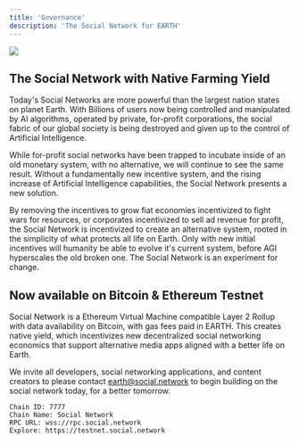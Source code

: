 ```yaml
---
title: 'Governance'
description: 'The Social Network for EARTH'
---
```


[<img src="/images/socialnetwork.png" max-height="200px"/>](https://mainnet.earthstaking.com)

## The Social Network with Native Farming Yield

Today's Social Networks are more powerful than the largest nation states on planet Earth. With Billions of users now being controlled and manipulated by AI algorithms,
operated by private, for-profit corporations, the social fabric of our global society is being destroyed and given up to the control of Artificial Intelligence.

While for-profit social networks have been trapped to incubate inside of an old monetary system, with no alternative, we will continue to see the same result. 
Without a fundamentally new incentive system, and the rising increase of Artificial Intelligence capabilities, the Social Network presents a new solution.

By removing the incentives to grow fiat economies incentivized to fight wars for resources, or corporates incentivized to sell ad revenue for profit, the Social Network
is incentivized to create an alternative system, rooted in the simplicity of what protects all life on Earth. Only with new initial incentives will humanity be able to evolve it's current
system, before AGI hyperscales the old broken one. The Social Network is an experiment for change.

## Now available on Bitcoin & Ethereum Testnet

Social Network is a Ethereum Virtual Machine compatible Layer 2 Rollup with data availability on Bitcoin, with gas fees paid in EARTH. This
creates native yield, which incentivizes new decentralized social networking economics that support alternative media apps aligned with a better life on Earth.

We invite all developers, social networking applications, and content creators to please contact earth@social.network to begin building on the social network today, for a better tomorrow.

```
Chain ID: 7777
Chain Name: Social Network
RPC URL: wss://rpc.social.network
Explore: https://testnet.social.network
```